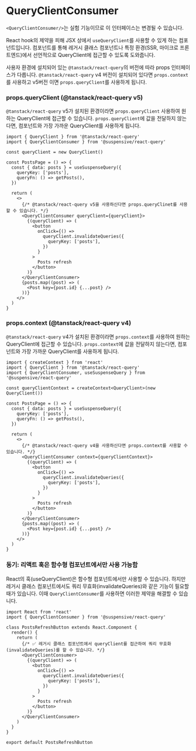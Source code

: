 
# QueryClientConsumer

<Callout type='experimental'>

`<QueryClientConsumer/>`는 실험 기능이므로 이 인터페이스는 변경될 수 있습니다.

</Callout>

React hook의 제약을 피해 JSX 상에서 `useQueryClient`를 사용할 수 있게 하는 컴포넌트입니다. 컴포넌트를 통해 레거시 클래스 컴포넌트나 특정 환경(SSR, 마이크로 프론트엔드)에서 선언적으로 QueryClient에 접근할 수 있도록 도와줍니다.

사용자 환경에 설치되어 있는 `@tanstack/react-query`의 버전에 따라 props 인터페이스가 다릅니다. `@tanstack/react-query` v4 버전이 설치되어 있다면 `props.context`를 사용하고 v5버전 이면 `props.queryClient`를 사용하게 됩니다.

### props.queryClient (@tanstack/react-query v5)

`@tanstack/react-query` v5가 설치된 환경이라면 `props.queryClient` 사용하여 원하는 QueryClient에 접근할 수 있습니다.
`props.queryClient`에 값을 전달하지 않는다면, 컴포넌트와 가장 가까운 QueryClient를 사용하게 됩니다.

```tsx /QueryClientConsumer/
import { QueryClient } from '@tanstack/react-query'
import { QueryClientConsumer } from '@suspensive/react-query'

const queryClient = new QueryClient()

const PostsPage = () => {
  const { data: posts } = useSuspenseQuery({
    queryKey: ['posts'],
    queryFn: () => getPosts(),
  })

  return (
    <>
      {/* @tanstack/react-query v5을 사용하신다면 props.queryClinet를 사용할 수 있습니다. */}
      <QueryClientConsumer queryClient={queryClient}>
        {(queryClient) => (
          <button
            onClick={() =>
              queryClient.invalidateQueries({
                queryKey: ['posts'],
              })
            }
          >
            Posts refresh
          </button>
        )}
      </QueryClientConsumer>
      {posts.map((post) => (
        <Post key={post.id} {...post} />
      ))}
    </>
  )
}
```

### props.context (@tanstack/react-query v4)

`@tanstack/react-query` v4가 설치된 환경이라면 `props.context`를 사용하여 원하는 QueryClient에 접근할 수 있습니다.
`props.context`에 값을 전달하지 않는다면, 컴포넌트와 가장 가까운 QueryClient를 사용하게 됩니다.

```tsx /QueryClientConsumer/
import { createContext } from 'react'
import { QueryClient } from '@tanstack/react-query'
import { QueryClientConsumer, useSuspenseQuery } from '@suspensive/react-query'

const queryClientContext = createContext<QueryClient>(new QueryClient())

const PostsPage = () => {
  const { data: posts } = useSuspenseQuery({
    queryKey: ['posts'],
    queryFn: () => getPosts(),
  })

  return (
    <>
      {/* @tanstack/react-query v4을 사용하신다면 props.context를 사용할 수 있습니다. */}
      <QueryClientConsumer context={queryClientContext}>
        {(queryClient) => (
          <button
            onClick={() =>
              queryClient.invalidateQueries({
                queryKey: ['posts'],
              })
            }
          >
            Posts refresh
          </button>
        )}
      </QueryClientConsumer>
      {posts.map((post) => (
        <Post key={post.id} {...post} />
      ))}
    </>
  )
}
```

### 동기: 리액트 훅은 함수형 컴포넌트에서만 사용 가능함

React의 훅(useQueryClient)은 함수형 컴포넌트에서만 사용할 수 있습니다. 하지만 레거시 클래스 컴포넌트에서도 쿼리 무효화(invalidateQueries)와 같은 기능이 필요할 때가 있습니다. 이때 `QueryClientConsumer`를 사용하면 이러한 제약을 해결할 수 있습니다.

```tsx /QueryClientConsumer/
import React from 'react'
import { QueryClientConsumer } from '@suspensive/react-query'

class PostsRefreshButton extends React.Component {
  render() {
    return (
      {/* ✅ 레거시 클래스 컴포넌트에서 queryClient를 접근하여 쿼리 무효화(invalidateQueries)를 할 수 있습니다. */}
      <QueryClientConsumer>
        {(queryClient) => (
          <button
            onClick={() =>
              queryClient.invalidateQueries({
                queryKey: ['posts'],
              })
            }
          >
            Posts refresh
          </button>
        )}
      </QueryClientConsumer>
    )
  }
}

export default PostsRefreshButton
```
